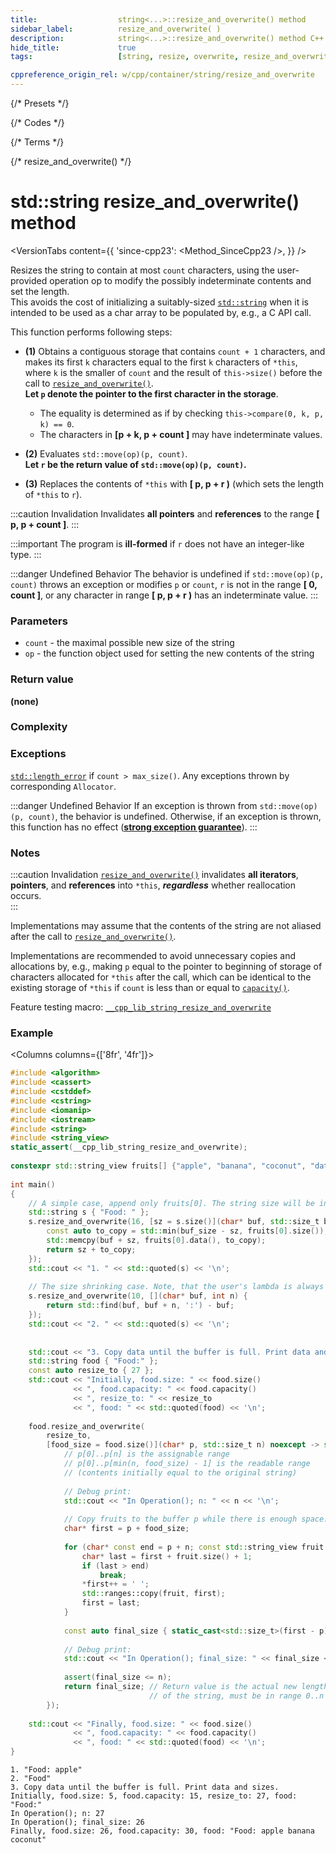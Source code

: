 ```yaml
---
title:					string<...>::resize_and_overwrite() method
sidebar_label:			resize_and_overwrite( )
description:			string<...>::resize_and_overwrite() method C++ documentation
hide_title:				true
tags:					[string, resize, overwrite, resize_and_overwrite, reserve]

cppreference_origin_rel: w/cpp/container/string/resize_and_overwrite
---
```



{/* Presets */}


{/* Codes */}

{/* Terms */}


{/* resize_and_overwrite() */}


# std::string resize_and_overwrite() method

<VersionTabs content={{
	'since-cpp23': <Method_SinceCpp23 />,
}} />

Resizes the string to contain at most `count` characters, using the user-provided operation op to modify the possibly indeterminate contents and set the length.  
This avoids the cost of initializing a suitably-sized [`std::string`](../string) when it is intended to be used as a char array to be populated by, e.g., a C API call.

This function performs following steps:
 - **(1)** Obtains a contiguous storage that contains `count + 1` characters, and makes its first `k` characters equal to the first `k` characters of `*this`, where `k` is the smaller of `count` and the result of `this->size()` before the call to [`resize_and_overwrite()`](#).  
	**Let `p` denote the pointer to the first character in the storage**.
	- The equality is determined as if by checking `this->compare(0, k, p, k) == 0`.
	- The characters in **[p + k, p + count ]** may have indeterminate values.

 - **(2)** Evaluates `std::move(op)(p, count)`.  
	**Let `r` be the return value of `std::move(op)(p, count)`.**

 - **(3)** Replaces the contents of `*this` with **[ p, p + r )** (which sets the length of `*this` to `r`).

:::caution Invalidation
Invalidates **all pointers** and **references** to the range **[ p, p + count ]**.
:::

:::important
The program is **ill-formed** if `r` does not have an integer-like type. 
:::

:::danger Undefined Behavior
The <Tooltip title={Term_UndefinedBehaviour}>behavior is undefined</Tooltip> if `std::move(op)(p, count)` throws an exception or modifies `p` or `count`, `r` is not in the range **[ 0, count ]**, or any character in range **[ p, p + r )** has an indeterminate value.
:::

### Parameters

 - `count` - the maximal possible new size of the string
 - `op` - the function object used for setting the new contents of the string

### Return value

**(none)**

### Complexity

<ImproveSection />

### Exceptions

[`std::length_error`](#) if `count > max_size()`. Any exceptions thrown by corresponding `Allocator`.

:::danger Undefined Behavior
If an exception is thrown from `std::move(op)(p, count)`, the <Tooltip title={Term_UndefinedBehaviour}>behavior is undefined</Tooltip>.
Otherwise, if an exception is thrown, this function has no effect ([**strong exception guarantee**](#)).
:::

### Notes

:::caution Invalidation
[`resize_and_overwrite()`](#) invalidates **all iterators**, **pointers**, and **references** into `*this`, ***regardless*** whether reallocation occurs.  
:::

Implementations may assume that the contents of the string are not aliased after the call to [`resize_and_overwrite()`](#).

Implementations are recommended to avoid unnecessary copies and allocations by, e.g., making `p` equal to the pointer to beginning of storage of characters allocated for `*this` after the call, which can be identical to the existing storage of `*this` if `count` is less than or equal to [`capacity()`](capacity).

Feature testing macro: [`__cpp_lib_string_resize_and_overwrite`](#)

### Example

<Columns columns={['8fr', '4fr']}>
<div>

```cpp title='Main.cpp' showLineNumbers
#include <algorithm>
#include <cassert>
#include <cstddef>
#include <cstring>
#include <iomanip>
#include <iostream>
#include <string>
#include <string_view>
static_assert(__cpp_lib_string_resize_and_overwrite);
 
constexpr std::string_view fruits[] {"apple", "banana", "coconut", "date", "elderberry"};
 
int main()
{
    // A simple case, append only fruits[0]. The string size will be increased.
    std::string s { "Food: " };
    s.resize_and_overwrite(16, [sz = s.size()](char* buf, std::size_t buf_size) {
        const auto to_copy = std::min(buf_size - sz, fruits[0].size());
        std::memcpy(buf + sz, fruits[0].data(), to_copy);
        return sz + to_copy;
    });
    std::cout << "1. " << std::quoted(s) << '\n';
 
    // The size shrinking case. Note, that the user's lambda is always invoked.
    s.resize_and_overwrite(10, [](char* buf, int n) {
        return std::find(buf, buf + n, ':') - buf;
    });
    std::cout << "2. " << std::quoted(s) << '\n';
 
 
    std::cout << "3. Copy data until the buffer is full. Print data and sizes.\n";
    std::string food { "Food:" };
    const auto resize_to { 27 };
    std::cout << "Initially, food.size: " << food.size()
              << ", food.capacity: " << food.capacity()
              << ", resize_to: " << resize_to
              << ", food: " << std::quoted(food) << '\n';
 
    food.resize_and_overwrite(
        resize_to,
        [food_size = food.size()](char* p, std::size_t n) noexcept -> std::size_t {
            // p[0]..p[n] is the assignable range
            // p[0]..p[min(n, food_size) - 1] is the readable range
            // (contents initially equal to the original string)
 
            // Debug print:
            std::cout << "In Operation(); n: " << n << '\n';
 
            // Copy fruits to the buffer p while there is enough space.
            char* first = p + food_size;
 
            for (char* const end = p + n; const std::string_view fruit : fruits) {
                char* last = first + fruit.size() + 1;
                if (last > end)
                    break;
                *first++ = ' ';
                std::ranges::copy(fruit, first);
                first = last;
            }
 
            const auto final_size { static_cast<std::size_t>(first - p) };
 
            // Debug print:
            std::cout << "In Operation(); final_size: " << final_size << '\n';
 
            assert(final_size <= n);
            return final_size; // Return value is the actual new length
                               // of the string, must be in range 0..n
        });
 
    std::cout << "Finally, food.size: " << food.size()
              << ", food.capacity: " << food.capacity()
              << ", food: " << std::quoted(food) << '\n';
}
```

</div>
<div>

```plaintext title="Output"
1. "Food: apple"
2. "Food"
3. Copy data until the buffer is full. Print data and sizes.
Initially, food.size: 5, food.capacity: 15, resize_to: 27, food: "Food:"
In Operation(); n: 27
In Operation(); final_size: 26
Finally, food.size: 26, food.capacity: 30, food: "Food: apple banana coconut"
```

</div>
</Columns>
